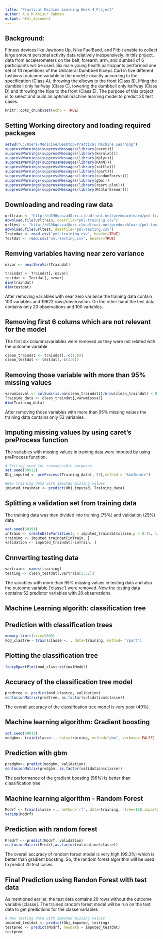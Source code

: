---
title: "Practical Machine Learning Week 4 Project"
author: A K M Anisur Rahman
output: html_document
---
## Background: 
Fitness devices like Jawbone Up, Nike FuelBand, and Fitbit enable to collect large amount personal activity data relatively inexpensively.  In this project, data from accelerometers on the belt, forearm, arm, and dumbell of 6 participants will be used.
Six male young health participants performed one set of 10 repetitions of the Unilateral Dumbbell Biceps Curl in five different fashions [outcome variable in the model]: exactly according to the specification (Class A), throwing the elbows to the front (Class B), lifting the dumbbell only halfway (Class C), lowering the dumbbell only halfway (Class D) and throwing the hips to the front (Class E). The purpose of this project is to select and build an optimal machine learning model to predict 20 test cases. 

  
```{r setup, include=FALSE}
knitr::opts_chunk$set(echo = TRUE)
```
## Setting Working directory and loading required packages
```{r}
setwd("C:/Users/Medicine/Desktop/Practical Machine Learning")
suppressWarnings(suppressMessages(library(caret)))
suppressWarnings(suppressMessages(library(kernlab)))
suppressWarnings(suppressMessages(library(dplyr)))
suppressWarnings(suppressMessages(library(RANN)))
suppressWarnings(suppressMessages(library(rattle)))
suppressWarnings(suppressMessages(library(rpart)))
suppressWarnings(suppressMessages(library(randomForest)))
suppressWarnings(suppressMessages(library(gbm)))
suppressWarnings(suppressMessages(library(rpart.plot)))
suppressWarnings(suppressMessages(library(RColorBrewer)))
```
## Downloading and reading raw data
```{r}
urltrain <- "http://d396qusza40orc.cloudfront.net/predmachlearn/pml-training.csv"
download.file(urltrain, destfile="pml-training.csv")
urltest <- "http://d396qusza40orc.cloudfront.net/predmachlearn/pml-testing.csv"
download.file(urltest, destfile="pml-testing.csv")
Traindat <- read.csv("pml-training.csv", header=TRUE)
Testdat <- read.csv("pml-testing.csv", header=TRUE)
```
## Remving variables having near zero variance
```{r}
nzvar <- nearZeroVar(Traindat)

traindat <- Traindat[,-nzvar]
testdat <- Testdat[,-nzvar]
dim(traindat)
dim(testdat)
```

After removing variables with near zero variance the training data contain 100 variables and 19622 rows/observation. On the other hand the test data contains only 20 observations and 100 variables.

## Removing first 6 colums which are not relevant for the model
The first six columns/variables were removed as they were not related with the outcome variable.
```{r}
clean_traindat <- traindat[,-c(1:6)]
clean_testdat <- testdat[,-c(1:6)]
```

## Removing those variable with more than 95% missing values

```{r}
varwmissval <- colSums(is.na(clean_traindat))/nrow(clean_traindat) < 0.95
Training_data <- clean_traindat[,varwmissval]
dim(Training_data)
```
After removing those variables with more than 95% missing values
 the training data contains only 53 variables. 
 
## Imputing missing values by using caret's preProcess function

The variables with missing values in training data were imputed by using preProcess function.
```{r}
# Setting seed for reproducible purposes
set.seed(30912) 
Obj_imputed <- preProcess(Training_data[,-53],method = "knnImpute")

#New training data with imputed missing values
imputed_traindat <- predict(Obj_imputed, Training_data)
```

## Splitting a validation set from training data

The training data was then divided into training (75%) and validation (25%) data 

```{r}
set.seed(50391)
inTrain <- createDataPartition(y = imputed_traindat$classe,p = 0.75, list = FALSE)
training <- imputed_traindat[inTrain, ]
validation <- imputed_traindat[-inTrain, ]

```

## Cnnverting testing data 

```{r}
vartrain<- names(training)
testing <- clean_testdat[,vartrain[1:52]]
```

The variables with more than 95% missing values in testing data and also the outcome variable ('classe') were removed. Now the testing data contains 52 predictor variables with 20 observations.

## Machine Learning algorith: classification tree

## Prediction with classification trees 

```{r} 
memory.limit(size=9800)
mod_clastre<- train(classe ~. , data=training, method= "rpart")
```
## Plotting the classification tree
```{r}
fancyRpartPlot(mod_clastre$finalModel)
```

## Accuracy of the classification tree model

```{r}
predtree <- predict(mod_clastre, validation)
confusionMatrix(predtree, as.factor(validation$classe))
```

The overall accuracy of the classification tree model is very poor (49%).

## Machine learning algorithm: Gradient boosting
```{r}
set.seed(50013)
modgbm<- train(classe~., data=training, method="gbm", verbose= FALSE)
```

## Prediction with gbm
```{r}
predgbm<- predict(modgbm, validation)
confusionMatrix(predgbm, as.factor(validation$classe))
```

The performance of the gradient boosting (96%) is better than classification tree.

## Machine learning algorithm - Random Forest
```{r}
Modrf <- train(classe ~., method='rf', data=training, ntree=100,importance=TRUE)
varImp(Modrf)
```
## Prediction with random forest
```{r}
Predrf <- predict(Modrf, validation)
confusionMatrix(Predrf,as.factor(validation$classe))
```

The overall accuracy of random forest model is very high (99.3%) which is better than gradient boosting. So, the random forest algorithm will be used to predict 20 test cases.

## Final Prediction using Randon Forest with test data

As mentioned earlier, the test data contains 20 rows without the outcome variable [classe]. The trained random forest model will be run on the test data to get predictions for the classe variables
```{r}
# New testing data with imputed missing values
imputed_testdat <- predict(Obj_imputed, testing)
testpred <- predict(Modrf, newdata = imputed_testdat)
testpred 
```